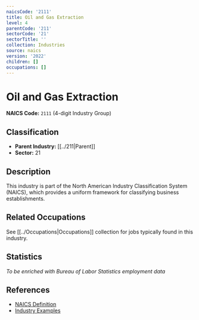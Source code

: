 ```yaml
---
naicsCode: '2111'
title: Oil and Gas Extraction
level: 4
parentCode: '211'
sectorCode: '21'
sectorTitle: ''
collection: Industries
source: naics
version: '2022'
children: []
occupations: []
---
```

# Oil and Gas Extraction

**NAICS Code:** `2111` (4-digit Industry Group)

## Classification

- **Parent Industry:** [[../211|Parent]]
- **Sector:** 21

## Description

This industry is part of the North American Industry Classification System (NAICS), which provides a uniform framework for classifying business establishments.

## Related Occupations

See [[../Occupations|Occupations]] collection for jobs typically found in this industry.

## Statistics

*To be enriched with Bureau of Labor Statistics employment data*

## References

- [NAICS Definition](https://www.census.gov/naics/)
- [Industry Examples](https://www.census.gov/naics/2022NAICS/)
